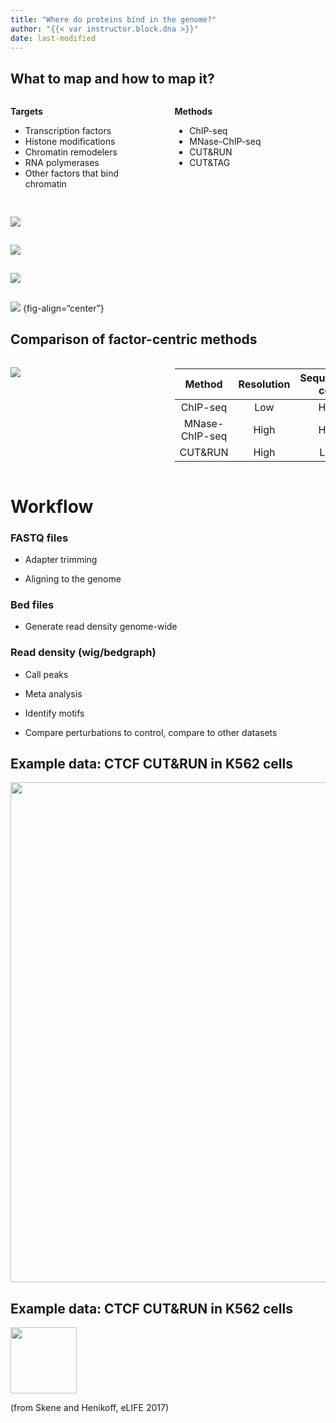 ```yaml
---
title: "Where do proteins bind in the genome?"
author: "{{< var instructor.block.dna >}}"
date: last-modified
---
```


## What to map and how to map it?

::: columns
::: {.column width="50%"}
**Targets**

-   Transcription factors
-   Histone modifications
-   Chromatin remodelers
-   RNA polymerases
-   Other factors that bind chromatin
:::

::: {.column width="50%"}
**Methods**

-   ChIP-seq
-   MNase-ChIP-seq
-   CUT&RUN
-   CUT&TAG
:::
:::

##

![](../img/block-dna/ChIPseq_2.png){fig-align="center"}

##

![](../img/block-dna/ChIP_Data.png){fig-align="center"}

##

![](../img/block-dna/cut-and-run.png){fig-align="center"}

##

![](../img/block-dna/chip-resolution-comparison.png) {fig-align="center"}

## Comparison of factor-centric methods {.smaller}

::: columns
::: {.column width="50%"}
![](../img/block-dna/chip-comparison-overview.png)
:::

::: {.column width="50%"}
|     Method     | Resolution | Sequencing cost |
|:--------------:|:----------:|:---------------:|
|    ChIP-seq    |    Low     |      High       |
| MNase-ChIP-seq |    High    |      High       |
|    CUT&RUN     |    High    |       Low       |
:::
:::

# Workflow

### FASTQ files

-   Adapter trimming

-   Aligning to the genome

### Bed files

-   Generate read density genome-wide

### Read density (wig/bedgraph)

-   Call peaks

-   Meta analysis

-   Identify motifs

-   Compare perturbations to control, compare to other datasets

## Example data: CTCF CUT&RUN in K562 cells

![](../img/block-dna/ctcf_cut_run_track.png){fig-align="center" width="800"}

## Example data: CTCF CUT&RUN in K562 cells

![](../img/block-dna/ctcf_cut_run_meta.png){fig-align="center" width="106"}

(from Skene and Henikoff, eLIFE 2017)

